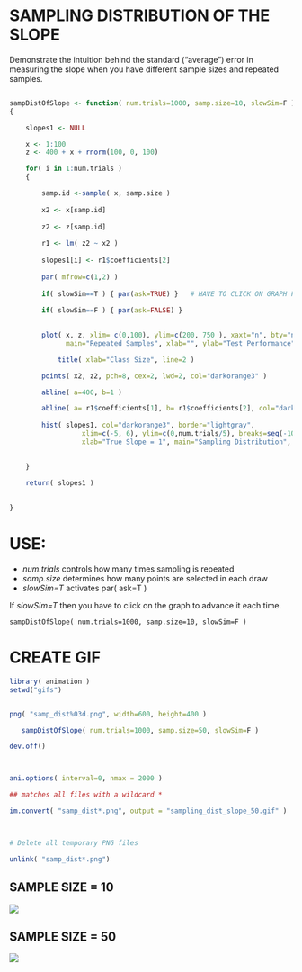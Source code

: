 # SAMPLING DISTRIBUTION OF THE SLOPE

Demonstrate the intuition behind the standard ("average") error in measuring the slope when you have different sample sizes and repeated samples.

```r

sampDistOfSlope <- function( num.trials=1000, samp.size=10, slowSim=F )
{

	slopes1 <- NULL

	x <- 1:100 
	z <- 400 + x + rnorm(100, 0, 100)

	for( i in 1:num.trials )
	{

		samp.id <-sample( x, samp.size )
		
		x2 <- x[samp.id]
		
		z2 <- z[samp.id]
		
		r1 <- lm( z2 ~ x2 )		
		
		slopes1[i] <- r1$coefficients[2]
		
		par( mfrow=c(1,2) )
		
		if( slowSim==T ) { par(ask=TRUE) }   # HAVE TO CLICK ON GRAPH FOR NEXT ONE
		
		if( slowSim==F ) { par(ask=FALSE) }

		
		plot( x, z, xlim= c(0,100), ylim=c(200, 750 ), xaxt="n", bty="n", pch=19, col=gray(0.5,0.5),
		      main="Repeated Samples", xlab="", ylab="Test Performance" )

            title( xlab="Class Size", line=2 )

		points( x2, z2, pch=8, cex=2, lwd=2, col="darkorange3" )

		abline( a=400, b=1 )

		abline( a= r1$coefficients[1], b= r1$coefficients[2], col="darkorange3", lwd=2 )
		
		hist( slopes1, col="darkorange3", border="lightgray",
                  xlim=c(-5, 6), ylim=c(0,num.trials/5), breaks=seq(-10,10,0.5), 
                  xlab="True Slope = 1", main="Sampling Distribution", yaxt="n", ylab="" )

	
	}
	
	return( slopes1 )

      
}

```

# USE:

* *num.trials* controls how many times sampling is repeated
* *samp.size* determines how many points are selected in each draw
* *slowSim=T* activates par( ask=T )

If *slowSim=T* then you have to click on the graph to advance it each time.

```
sampDistOfSlope( num.trials=1000, samp.size=10, slowSim=F )

```




# CREATE GIF

```r
library( animation )
setwd("gifs")


png( "samp_dist%03d.png", width=600, height=400 )

   sampDistOfSlope( num.trials=1000, samp.size=50, slowSim=F )

dev.off()



ani.options( interval=0, nmax = 2000 )

## matches all files with a wildcard *

im.convert( "samp_dist*.png", output = "sampling_dist_slope_50.gif" )



# Delete all temporary PNG files

unlink( "samp_dist*.png")

```



## SAMPLE SIZE = 10

![]( ./GIFS/sampling_dist_slope.gif )




## SAMPLE SIZE = 50

![]( ./GIFS/sampling_dist_slope_50.gif )
